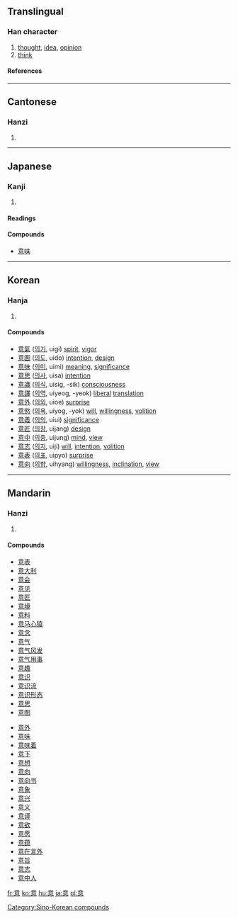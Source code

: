 ==Translingual==

===Han character===
{{Han char|rn=61|rad=心|as=09|sn=13|four=0033<sub>6</sub>|canj=卜廿日心 (YTAP)}}
# [[thought]], [[idea]], [[opinion]]
# [[think]]

====References====
{{Han ref|kx=0394.220|dkj=10921|dj=0730.280|hdz=42323.030|uh=610F|ud=24847|bh=B74E|bd=46926}}

----
==Cantonese==

===Hanzi===
{{yue-hanzi|jyut=|y=yi3}}
# {{defn|Cantonese}}

----
==Japanese==

===Kanji===
{{ja-kanji|grade=3|rs=心09}}
# {{defn|Japanese}} 

====Readings====
{{ja-readings|on=[[い]] (i)|kun=[[こころ]] (kokoro), [[おもい]] (omoi), [[おもう]] (omou)}}

====Compounds====
*[[意味]]

----
==Korean==

===Hanja===
{{ko-hanja|hangeul=의|eumhun=|rv=ui|mr=ŭi|y=uy}}
# {{defn|Korean}}

====Compounds====
*[[意氣|意]][[氣]] ([[의기]], uigi) [[spirit]], [[vigor]]
*[[意圖|意]][[圖]] ([[의도]], uido) [[intention]], [[design]]
*[[意味|意]][[味]] ([[의미]], uimi) [[meaning]], [[significance]]
*[[意思|意]][[思]] ([[의사]], uisa) [[intention]]
*[[意識|意]][[識]] ([[의식]], uisig, -sik) [[consciousness]]
*[[意譯|意]][[譯]] ([[의역]], uiyeog, -yeok) [[liberal]] [[translation]]
*[[意外|意]][[外]] ([[의외]], uioe) [[surprise]]
*[[意慾|意]][[慾]] ([[의욕]], uiyog, -yok) [[will]], [[willing]]ness, [[volition]]
*[[意義|意]][[義]] ([[의의]], uiui) [[significance]]
*[[意匠|意]][[匠]] ([[의장]], uijang) [[design]]
*[[意中|意]][[中]] ([[의중]], uijung) [[mind]], [[view]]
*[[意志|意]][[志]] ([[의지]], uiji) [[will]], [[intention]], [[volition]]
*[[意表|意]][[表]] ([[의표]], uipyo) [[surprise]]
*[[意向|意]][[向]] ([[의향]], uihyang) [[willing]]ness, [[inclination]], [[view]]

[[Category:Sino-Korean compounds]]

----

==Mandarin==

===Hanzi===
{{cmn-hanzi|pin=[[yì]] (yi4)|wg=i<sup>4</sup>}}
# {{defn|Mandarin}}

====Compounds====
{{top2}}
*[[意表]]
*[[意大利]]
*[[意会]]
*[[意见]]
*[[意匠]]
*[[意境]]
*[[意料]]
*[[意马心猿]]
*[[意念]]
*[[意气]]
*[[意气风发]]
*[[意气用事]]
*[[意趣]]
*[[意识]]
*[[意识流]]
*[[意识形态]]
*[[意思]]
*[[意图]]
{{mid2}}
*[[意外]]
*[[意味]]
*[[意味着]]
*[[意下]]
*[[意想]]
*[[意向]]
*[[意向书]]
*[[意象]]
*[[意兴]]
*[[意义]]
*[[意译]]
*[[意欲]]
*[[意愿]]
*[[意蕴]]
*[[意在言外]]
*[[意旨]]
*[[意志]]
*[[意中人]]
{{bottom}}

[[fr:意]]
[[ko:意]]
[[hu:意]]
[[ja:意]]
[[pl:意]]